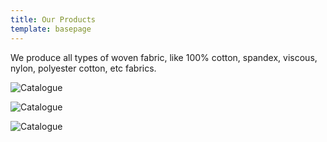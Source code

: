 ```yaml
---
title: Our Products
template: basepage
---
```


We produce all types of woven fabric, like 100% cotton, spandex, viscous, nylon, polyester cotton, etc fabrics.

<Row>
<Col>

![Catalogue](./1.jpg)

</Col>
</Row>
<Row>
<Col>

![Catalogue](./2.jpg)

</Col>
</Row>
<Row>
<Col>

![Catalogue](./3.jpg)

</Col>
</Row>

